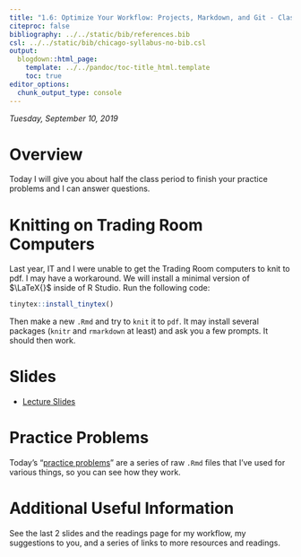 ```yaml
---
title: "1.6: Optimize Your Workflow: Projects, Markdown, and Git - Class Notes"
citeproc: false
bibliography: ../../static/bib/references.bib
csl: ../../static/bib/chicago-syllabus-no-bib.csl
output:
  blogdown::html_page:
    template: ../../pandoc/toc-title_html.template
    toc: true
editor_options: 
  chunk_output_type: console
---
```


*Tuesday, September 10, 2019*

# Overview

Today I will give you about half the class period to finish your practice problems and I can answer questions.   

# Knitting on Trading Room Computers

Last year, IT and I were unable to get the Trading Room computers to knit to pdf. I may have a workaround. We will install a minimal version of $\LaTeX{}$ inside of R Studio. Run the following code:

```r
tinytex::install_tinytex()
```

Then make a new `.Rmd` and try to `knit` it to `pdf`. It may install several packages (`knitr` and `rmarkdown` at least) and ask you a few prompts. It should then work. 

# Slides

- [<i class="fas fa-external-link-square-alt"></i> Lecture Slides](/slides/06-slides.html)

# Practice Problems

Today's "[practice problems](/r/06-r-practice.html)" are a series of raw `.Rmd` files that I've used for various things, so you can see how they work.

# Additional Useful Information

See the last 2 slides and the readings page for my workflow, my suggestions to you, and a series of links to more resources and readings.